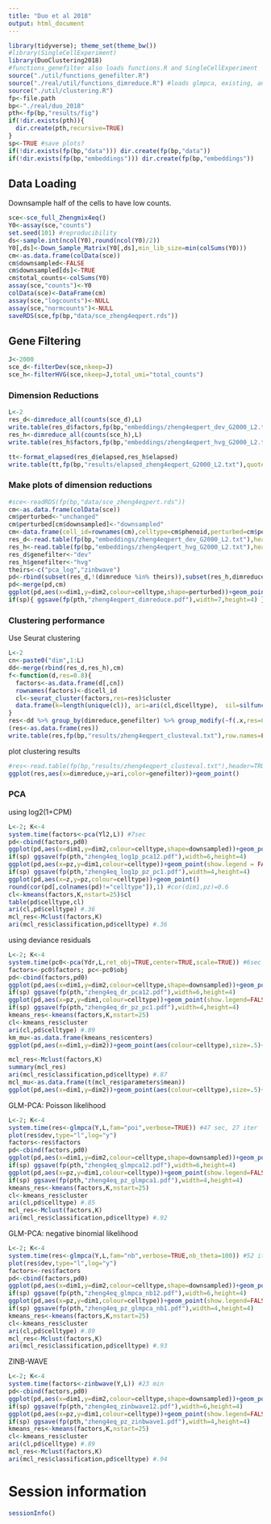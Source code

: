 ```yaml
---
title: "Duo et al 2018"
output: html_document
---
```


```r
library(tidyverse); theme_set(theme_bw())
#library(SingleCellExperiment)
library(DuoClustering2018)
#functions_genefilter also loads functions.R and SingleCellExperiment
source("./util/functions_genefilter.R") 
source("./real/util/functions_dimreduce.R") #loads glmpca, existing, and util/functions
source("./util/clustering.R")
fp<-file.path
bp<-"./real/duo_2018"
pth<-fp(bp,"results/fig")
if(!dir.exists(pth)){
  dir.create(pth,recursive=TRUE)
}
sp<-TRUE #save plots?
if(!dir.exists(fp(bp,"data"))) dir.create(fp(bp,"data"))
if(!dir.exists(fp(bp,"embeddings"))) dir.create(fp(bp,"embeddings"))
```

## Data Loading

Downsample half of the cells to have low counts.

```r
sce<-sce_full_Zhengmix4eq()
Y0<-assay(sce,"counts")
set.seed(101) #reproducibility
ds<-sample.int(ncol(Y0),round(ncol(Y0)/2))
Y0[,ds]<-Down_Sample_Matrix(Y0[,ds],min_lib_size=min(colSums(Y0)))
cm<-as.data.frame(colData(sce))
cm$downsampled<-FALSE
cm$downsampled[ds]<-TRUE
cm$total_counts<-colSums(Y0)
assay(sce,"counts")<-Y0
colData(sce)<-DataFrame(cm)
assay(sce,"logcounts")<-NULL
assay(sce,"normcounts")<-NULL
saveRDS(sce,fp(bp,"data/sce_zheng4eqpert.rds"))
```

## Gene Filtering

```r
J<-2000
sce_d<-filterDev(sce,nkeep=J)
sce_h<-filterHVG(sce,nkeep=J,total_umi="total_counts")
```

### Dimension Reductions

```r
L<-2
res_d<-dimreduce_all(counts(sce_d),L)
write.table(res_d$factors,fp(bp,"embeddings/zheng4eqpert_dev_G2000_L2.txt"),quote=FALSE,row.names=FALSE)
res_h<-dimreduce_all(counts(sce_h),L)
write.table(res_h$factors,fp(bp,"embeddings/zheng4eqpert_hvg_G2000_L2.txt"),quote=FALSE,row.names=FALSE)

tt<-format_elapsed(res_d$elapsed,res_h$elapsed)
write.table(tt,fp(bp,"results/elapsed_zheng4eqpert_G2000_L2.txt"),quote=FALSE,row.names=FALSE)
```

### Make plots of dimension reductions

```r
#sce<-readRDS(fp(bp,"data/sce_zheng4eqpert.rds"))
cm<-as.data.frame(colData(sce))
cm$perturbed<-"unchanged"
cm$perturbed[cm$downsampled]<-"downsampled"
cm<-data.frame(cell_id=rownames(cm),celltype=cm$phenoid,perturbed=cm$perturbed)
res_d<-read.table(fp(bp,"embeddings/zheng4eqpert_dev_G2000_L2.txt"),header=TRUE)
res_h<-read.table(fp(bp,"embeddings/zheng4eqpert_hvg_G2000_L2.txt"),header=TRUE)
res_d$genefilter<-"dev"
res_h$genefilter<-"hvg"
theirs<-c("pca_log","zinbwave")
pd<-rbind(subset(res_d,!(dimreduce %in% theirs)),subset(res_h,dimreduce %in% theirs))
pd<-merge(pd,cm)
ggplot(pd,aes(x=dim1,y=dim2,colour=celltype,shape=perturbed))+geom_point()+facet_wrap(~dimreduce,scales="free")
if(sp){ ggsave(fp(pth,"zheng4eqpert_dimreduce.pdf"),width=7,height=4) }
```

### Clustering performance

Use Seurat clustering

```r
L<-2
cn<-paste0("dim",1:L)
dd<-merge(rbind(res_d,res_h),cm)
f<-function(d,res=0.8){
  factors<-as.data.frame(d[,cn])
  rownames(factors)<-d$cell_id
  cl<-seurat_cluster(factors,res=res)$cluster
  data.frame(k=length(unique(cl)), ari=ari(cl,d$celltype),  sil=silfunc(cl,dist(factors)))
}
res<-dd %>% group_by(dimreduce,genefilter) %>% group_modify(~f(.x,res=0.1))
(res<-as.data.frame(res))
write.table(res,fp(bp,"results/zheng4eqpert_clusteval.txt"),row.names=FALSE,quote=FALSE)
```

plot clustering results

```r
#res<-read.table(fp(bp,"results/zheng4eqpert_clusteval.txt"),header=TRUE)
ggplot(res,aes(x=dimreduce,y=ari,color=genefilter))+geom_point()
```

### PCA

using log2(1+CPM)

```r
L<-2; K<-4
system.time(factors<-pca(Yl2,L)) #7sec
pd<-cbind(factors,pd0)
ggplot(pd,aes(x=dim1,y=dim2,colour=celltype,shape=downsampled))+geom_point()
if(sp) ggsave(fp(pth,"zheng4eq_log1p_pca12.pdf"),width=6,height=4)
ggplot(pd,aes(x=pz,y=dim1,colour=celltype))+geom_point(show.legend = FALSE)+xlab("fraction of zeros")
if(sp) ggsave(fp(pth,"zheng4eq_log1p_pz_pc1.pdf"),width=4,height=4)
ggplot(pd,aes(x=z,y=pz,colour=celltype))+geom_point()
round(cor(pd[,colnames(pd)!="celltype"]),1) #cor(dim1,pz)=0.6
cl<-kmeans(factors,K,nstart=25)$cl
table(pd$celltype,cl)
ari(cl,pd$celltype) #.36
mcl_res<-Mclust(factors,K)
ari(mcl_res$classification,pd$celltype) #.36
```

using deviance residuals

```r
L<-2; K<-4
system.time(pc0<-pca(Ydr,L,ret_obj=TRUE,center=TRUE,scale=TRUE)) #6sec
factors<-pc0$factors; pc<-pc0$obj
pd<-cbind(factors,pd0)
ggplot(pd,aes(x=dim1,y=dim2,colour=celltype,shape=downsampled))+geom_point(show.legend=TRUE)
if(sp) ggsave(fp(pth,"zheng4eq_dr_pca12.pdf"),width=6,height=4)
ggplot(pd,aes(x=pz,y=dim1,colour=celltype))+geom_point(show.legend=FALSE)
if(sp) ggsave(fp(pth,"zheng4eq_dr_pz_pc1.pdf"),width=4,height=4)
kmeans_res<-kmeans(factors,K,nstart=25)
cl<-kmeans_res$cluster
ari(cl,pd$celltype) #.89
km_mu<-as.data.frame(kmeans_res$centers)
ggplot(pd,aes(x=dim1,y=dim2))+geom_point(aes(colour=celltype),size=.5)+geom_point(data=km_mu,shape="x",colour="black",size=5)+ggtitle("PCA on Fractions with k-means centers")

mcl_res<-Mclust(factors,K)
summary(mcl_res)
ari(mcl_res$classification,pd$celltype) #.87
mcl_mu<-as.data.frame(t(mcl_res$parameters$mean))
ggplot(pd,aes(x=dim1,y=dim2))+geom_point(aes(colour=celltype),size=.5)+geom_point(data=mcl_mu,shape="x",colour="black",size=5)+ggtitle("PCA on Fractions with mclust centers")
```

GLM-PCA: Poisson likelihood

```r
L<-2; K<-4
system.time(res<-glmpca(Y,L,fam="poi",verbose=TRUE)) #47 sec, 27 iter
plot(res$dev,type="l",log="y")
factors<-res$factors
pd<-cbind(factors,pd0)
ggplot(pd,aes(x=dim1,y=dim2,colour=celltype,shape=downsampled))+geom_point(show.legend=TRUE)
if(sp) ggsave(fp(pth,"zheng4eq_glmpca12.pdf"),width=6,height=4)
ggplot(pd,aes(x=pz,y=dim1,colour=celltype))+geom_point(show.legend=FALSE)
if(sp) ggsave(fp(pth,"zheng4eq_pz_glmpca1.pdf"),width=4,height=4)
kmeans_res<-kmeans(factors,K,nstart=25)
cl<-kmeans_res$cluster
ari(cl,pd$celltype) #.85
mcl_res<-Mclust(factors,K)
ari(mcl_res$classification,pd$celltype) #.92
```

GLM-PCA: negative binomial likelihood

```r
L<-2; K<-4
system.time(res<-glmpca(Y,L,fam="nb",verbose=TRUE,nb_theta=100)) #52 iter, 3.6 min
plot(res$dev,type="l",log="y")
factors<-res$factors
pd<-cbind(factors,pd0)
ggplot(pd,aes(x=dim1,y=dim2,colour=celltype,shape=downsampled))+geom_point(show.legend=TRUE)
if(sp) ggsave(fp(pth,"zheng4eq_glmpca_nb12.pdf"),width=6,height=4)
ggplot(pd,aes(x=pz,y=dim1,colour=celltype))+geom_point(show.legend=FALSE)
if(sp) ggsave(fp(pth,"zheng4eq_pz_glmpca_nb1.pdf"),width=4,height=4)
kmeans_res<-kmeans(factors,K,nstart=25)
cl<-kmeans_res$cluster
ari(cl,pd$celltype) #.89
mcl_res<-Mclust(factors,K)
ari(mcl_res$classification,pd$celltype) #.93
```

ZINB-WAVE

```r
L<-2; K<-4
system.time(factors<-zinbwave(Y,L)) #23 min
pd<-cbind(factors,pd0)
ggplot(pd,aes(x=dim1,y=dim2,colour=celltype,shape=downsampled))+geom_point(show.legend=TRUE)
if(sp) ggsave(fp(pth,"zheng4eq_zinbwave12.pdf"),width=6,height=4)
ggplot(pd,aes(x=pz,y=dim1,colour=celltype))+geom_point(show.legend=FALSE)
if(sp) ggsave(fp(pth,"zheng4eq_pz_zinbwave1.pdf"),width=4,height=4)
kmeans_res<-kmeans(factors,K,nstart=25)
cl<-kmeans_res$cluster
ari(cl,pd$celltype) #.89
mcl_res<-Mclust(factors,K)
ari(mcl_res$classification,pd$celltype) #.94
```

# Session information

```r
sessionInfo()
```